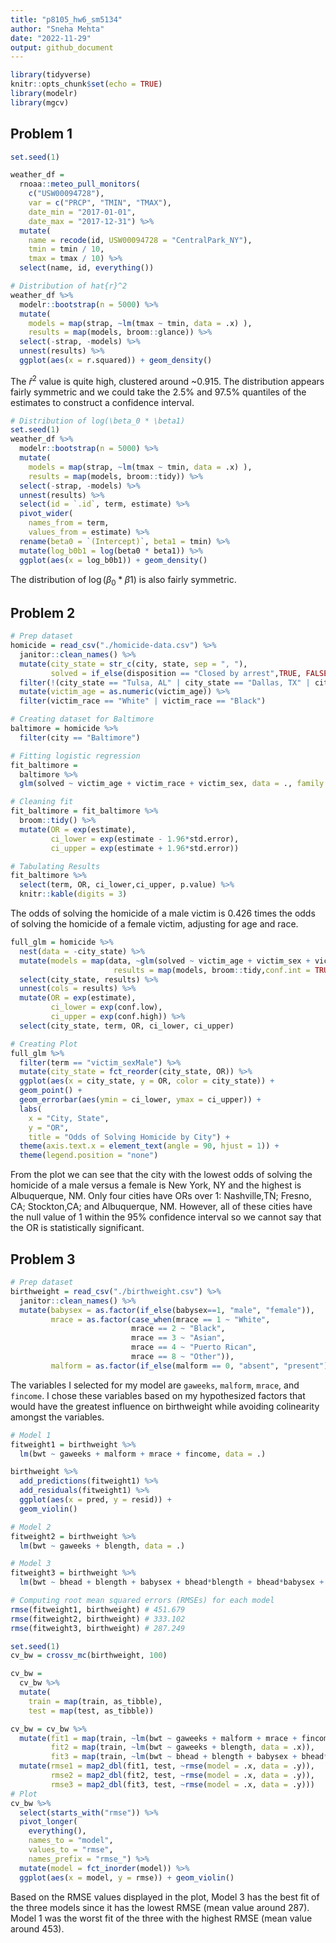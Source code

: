 ```yaml
---
title: "p8105_hw6_sm5134"
author: "Sneha Mehta"
date: "2022-11-29"
output: github_document
---
```


```r
library(tidyverse)
knitr::opts_chunk$set(echo = TRUE)
library(modelr)
library(mgcv)
```

## Problem 1

```r
set.seed(1)

weather_df = 
  rnoaa::meteo_pull_monitors(
    c("USW00094728"),
    var = c("PRCP", "TMIN", "TMAX"), 
    date_min = "2017-01-01",
    date_max = "2017-12-31") %>%
  mutate(
    name = recode(id, USW00094728 = "CentralPark_NY"),
    tmin = tmin / 10,
    tmax = tmax / 10) %>%
  select(name, id, everything())

# Distribution of hat{r}^2
weather_df %>% 
  modelr::bootstrap(n = 5000) %>% 
  mutate(
    models = map(strap, ~lm(tmax ~ tmin, data = .x) ),
    results = map(models, broom::glance)) %>% 
  select(-strap, -models) %>% 
  unnest(results) %>% 
  ggplot(aes(x = r.squared)) + geom_density()
```

The $\hat{r}^2$ value is quite high, clustered around ~0.915. The distribution appears fairly symmetric and we could take the 2.5% and 97.5% quantiles of the estimates to construct a confidence interval.


```r
# Distribution of log(\beta_0 * \beta1)
set.seed(1)
weather_df %>% 
  modelr::bootstrap(n = 5000) %>% 
  mutate(
    models = map(strap, ~lm(tmax ~ tmin, data = .x) ),
    results = map(models, broom::tidy)) %>% 
  select(-strap, -models) %>% 
  unnest(results) %>% 
  select(id = `.id`, term, estimate) %>% 
  pivot_wider(
    names_from = term, 
    values_from = estimate) %>% 
  rename(beta0 = `(Intercept)`, beta1 = tmin) %>% 
  mutate(log_b0b1 = log(beta0 * beta1)) %>% 
  ggplot(aes(x = log_b0b1)) + geom_density()
```
The distribution of $\log(\beta_0 * \beta1)$ is also fairly symmetric.


## Problem 2
```r
# Prep dataset
homicide = read_csv("./homicide-data.csv") %>% 
  janitor::clean_names() %>%
  mutate(city_state = str_c(city, state, sep = ", "),
         solved = if_else(disposition == "Closed by arrest",TRUE, FALSE)) %>% 
  filter(!(city_state == "Tulsa, AL" | city_state == "Dallas, TX" | city_state == "Phoenix, AZ" | city_state == "Kansas City, MO")) %>% 
  mutate(victim_age = as.numeric(victim_age)) %>% 
  filter(victim_race == "White" | victim_race == "Black")

# Creating dataset for Baltimore
baltimore = homicide %>% 
  filter(city == "Baltimore")

# Fitting logistic regression
fit_baltimore = 
  baltimore %>% 
  glm(solved ~ victim_age + victim_race + victim_sex, data = ., family = binomial()) 

# Cleaning fit
fit_baltimore = fit_baltimore %>% 
  broom::tidy() %>% 
  mutate(OR = exp(estimate),
         ci_lower = exp(estimate - 1.96*std.error),
         ci_upper = exp(estimate + 1.96*std.error))

# Tabulating Results
fit_baltimore %>% 
  select(term, OR, ci_lower,ci_upper, p.value) %>% 
  knitr::kable(digits = 3)
```
The odds of solving the homicide of a male victim is 0.426 times the odds of solving the homicide of a female victim, adjusting for age and race.

```r
full_glm = homicide %>% 
  nest(data = -city_state) %>% 
  mutate(models = map(data, ~glm(solved ~ victim_age + victim_sex + victim_race, data = ., family = binomial())),
                       results = map(models, broom::tidy,conf.int = TRUE)) %>% 
  select(city_state, results) %>% 
  unnest(cols = results) %>% 
  mutate(OR = exp(estimate),
         ci_lower = exp(conf.low),
         ci_upper = exp(conf.high)) %>% 
  select(city_state, term, OR, ci_lower, ci_upper)

# Creating Plot
full_glm %>% 
  filter(term == "victim_sexMale") %>% 
  mutate(city_state = fct_reorder(city_state, OR)) %>% 
  ggplot(aes(x = city_state, y = OR, color = city_state)) +
  geom_point() +
  geom_errorbar(aes(ymin = ci_lower, ymax = ci_upper)) +
  labs(
    x = "City, State",
    y = "OR",
    title = "Odds of Solving Homicide by City") +
  theme(axis.text.x = element_text(angle = 90, hjust = 1)) +
  theme(legend.position = "none")
```

From the plot we can see that the city with the lowest odds of solving the homicide of a male versus a female is New York, NY and the highest is Albuquerque, NM. Only four cities have ORs over 1: Nashville,TN; Fresno, CA; Stockton,CA; and Albuquerque, NM. However, all of these cities have the null value of 1 within the 95% confidence interval so we cannot say that the OR is statistically significant.


## Problem 3
```r
# Prep dataset
birthweight = read_csv("./birthweight.csv") %>% 
  janitor::clean_names() %>% 
  mutate(babysex = as.factor(if_else(babysex==1, "male", "female")),
         mrace = as.factor(case_when(mrace == 1 ~ "White",
                           mrace == 2 ~ "Black",
                           mrace == 3 ~ "Asian",
                           mrace == 4 ~ "Puerto Rican",
                           mrace == 8 ~ "Other")),
         malform = as.factor(if_else(malform == 0, "absent", "present")))
```
The variables I selected for my model are `gaweeks`, `malform`, `mrace`, and `fincome`. I chose these variables based on my hypothesized factors that would have the greatest influence on birthweight while avoiding colinearity amongst the variables.

```r
# Model 1
fitweight1 = birthweight %>% 
  lm(bwt ~ gaweeks + malform + mrace + fincome, data = .)

birthweight %>% 
  add_predictions(fitweight1) %>% 
  add_residuals(fitweight1) %>% 
  ggplot(aes(x = pred, y = resid)) + 
  geom_violin()

# Model 2
fitweight2 = birthweight %>% 
  lm(bwt ~ gaweeks + blength, data = .)

# Model 3
fitweight3 = birthweight %>% 
  lm(bwt ~ bhead + blength + babysex + bhead*blength + bhead*babysex + blength*babysex + bhead*blength*babysex, data = .)

# Computing root mean squared errors (RMSEs) for each model
rmse(fitweight1, birthweight) # 451.679
rmse(fitweight2, birthweight) # 333.102
rmse(fitweight3, birthweight) # 287.249

set.seed(1)
cv_bw = crossv_mc(birthweight, 100)

cv_bw =
  cv_bw %>% 
  mutate(
    train = map(train, as_tibble),
    test = map(test, as_tibble))

cv_bw = cv_bw %>%
  mutate(fit1 = map(train, ~lm(bwt ~ gaweeks + malform + mrace + fincome, data = .x)),
         fit2 = map(train, ~lm(bwt ~ gaweeks + blength, data = .x)),
         fit3 = map(train, ~lm(bwt ~ bhead + blength + babysex + bhead*blength + bhead*babysex + blength*babysex + bhead*blength*babysex, data = .x))) %>% 
  mutate(rmse1 = map2_dbl(fit1, test, ~rmse(model = .x, data = .y)),
         rmse2 = map2_dbl(fit2, test, ~rmse(model = .x, data = .y)),
         rmse3 = map2_dbl(fit3, test, ~rmse(model = .x, data = .y)))
# Plot
cv_bw %>% 
  select(starts_with("rmse")) %>% 
  pivot_longer(
    everything(),
    names_to = "model", 
    values_to = "rmse",
    names_prefix = "rmse_") %>% 
  mutate(model = fct_inorder(model)) %>% 
  ggplot(aes(x = model, y = rmse)) + geom_violin()
```
Based on the RMSE values displayed in the plot, Model 3 has the best fit of the three models since it has the lowest RMSE (mean value around 287). Model 1 was the worst fit of the three with the highest RMSE (mean value around 453).



